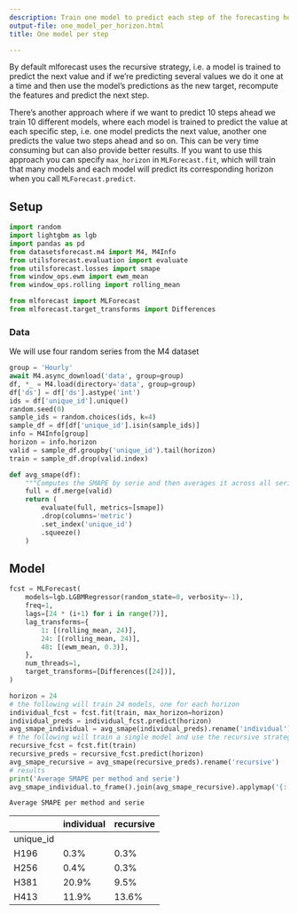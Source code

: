 ```yaml
---
description: Train one model to predict each step of the forecasting horizon
output-file: one_model_per_horizon.html
title: One model per step

---
```


By default mlforecast uses the recursive strategy, i.e. a model is
trained to predict the next value and if we’re predicting several values
we do it one at a time and then use the model’s predictions as the new
target, recompute the features and predict the next step.

There’s another approach where if we want to predict 10 steps ahead we
train 10 different models, where each model is trained to predict the
value at each specific step, i.e. one model predicts the next value,
another one predicts the value two steps ahead and so on. This can be
very time consuming but can also provide better results. If you want to
use this approach you can specify `max_horizon` in `MLForecast.fit`,
which will train that many models and each model will predict its
corresponding horizon when you call `MLForecast.predict`.

## Setup

```python
import random
import lightgbm as lgb
import pandas as pd
from datasetsforecast.m4 import M4, M4Info
from utilsforecast.evaluation import evaluate
from utilsforecast.losses import smape
from window_ops.ewm import ewm_mean
from window_ops.rolling import rolling_mean

from mlforecast import MLForecast
from mlforecast.target_transforms import Differences
```

### Data

We will use four random series from the M4 dataset

```python
group = 'Hourly'
await M4.async_download('data', group=group)
df, *_ = M4.load(directory='data', group=group)
df['ds'] = df['ds'].astype('int')
ids = df['unique_id'].unique()
random.seed(0)
sample_ids = random.choices(ids, k=4)
sample_df = df[df['unique_id'].isin(sample_ids)]
info = M4Info[group]
horizon = info.horizon
valid = sample_df.groupby('unique_id').tail(horizon)
train = sample_df.drop(valid.index)
```


```python
def avg_smape(df):
    """Computes the SMAPE by serie and then averages it across all series."""
    full = df.merge(valid)
    return (
        evaluate(full, metrics=[smape])
        .drop(columns='metric')
        .set_index('unique_id')
        .squeeze()
    )
```

## Model

```python
fcst = MLForecast(
    models=lgb.LGBMRegressor(random_state=0, verbosity=-1),
    freq=1,
    lags=[24 * (i+1) for i in range(7)],
    lag_transforms={
        1: [(rolling_mean, 24)],
        24: [(rolling_mean, 24)],
        48: [(ewm_mean, 0.3)],
    },
    num_threads=1,
    target_transforms=[Differences([24])],
)
```


```python
horizon = 24
# the following will train 24 models, one for each horizon
individual_fcst = fcst.fit(train, max_horizon=horizon)
individual_preds = individual_fcst.predict(horizon)
avg_smape_individual = avg_smape(individual_preds).rename('individual')
# the following will train a single model and use the recursive strategy
recursive_fcst = fcst.fit(train)
recursive_preds = recursive_fcst.predict(horizon)
avg_smape_recursive = avg_smape(recursive_preds).rename('recursive')
# results
print('Average SMAPE per method and serie')
avg_smape_individual.to_frame().join(avg_smape_recursive).applymap('{:.1%}'.format)
```

``` text
Average SMAPE per method and serie
```

|           | individual | recursive |
|-----------|------------|-----------|
| unique_id |            |           |
| H196      | 0.3%       | 0.3%      |
| H256      | 0.4%       | 0.3%      |
| H381      | 20.9%      | 9.5%      |
| H413      | 11.9%      | 13.6%     |

